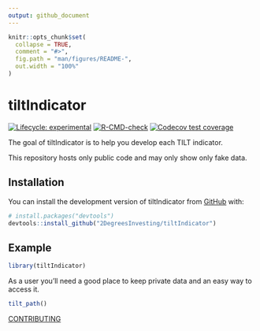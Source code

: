 ```yaml
---
output: github_document
---
```


<!-- README.md is generated from README.Rmd. Please edit that file -->

```r
knitr::opts_chunk$set(
  collapse = TRUE,
  comment = "#>",
  fig.path = "man/figures/README-",
  out.width = "100%"
)
```

# tiltIndicator

<!-- badges: start -->
[![Lifecycle: experimental](https://img.shields.io/badge/lifecycle-experimental-orange.svg)](https://lifecycle.r-lib.org/articles/stages.html#experimental)
[![R-CMD-check](https://github.com/2DegreesInvesting/tiltIndicator/actions/workflows/R-CMD-check.yaml/badge.svg)](https://github.com/2DegreesInvesting/tiltIndicator/actions/workflows/R-CMD-check.yaml)
[![Codecov test coverage](https://codecov.io/gh/2DegreesInvesting/tiltIndicator/branch/main/graph/badge.svg)](https://app.codecov.io/gh/2DegreesInvesting/tiltIndicator?branch=main)
<!-- badges: end -->

The goal of tiltIndicator is to help you develop each TILT indicator.

This repository hosts only public code and may only show only fake data.

## Installation

You can install the development version of tiltIndicator from [GitHub](https://github.com/) with:

``` r
# install.packages("devtools")
devtools::install_github("2DegreesInvesting/tiltIndicator")
```

## Example

```r
library(tiltIndicator)
```

As a user you'll need a good place to keep private data and an easy way to
access it.

```r
tilt_path()
```


[CONTRIBUTING](https://github.com/2DegreesInvesting/tiltIndicator/blob/main/.github/CONTRIBUTING.md)
